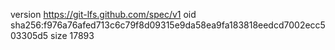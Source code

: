 version https://git-lfs.github.com/spec/v1
oid sha256:f976a76afed713c6c79f8d09315e9da58ea9fa183818eedcd7002ecc503305d5
size 17893

